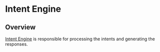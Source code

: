 # Intent Engine

## Overview

[Intent Engine](/s) is responsible for processing the intents and generating the responses.
